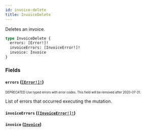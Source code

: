 ```yaml
---
id: invoice-delete
title: InvoiceDelete
---
```


Deletes an invoice.

```graphql
type InvoiceDelete {
  errors: [Error!]!
  invoiceErrors: [InvoiceError!]!
  invoice: Invoice
}
```

### Fields

#### `errors` ([`[Error!]!`](/api-reference/objects/error.mdx))

<sub><sup><span className="deprecatedTag">DEPRECATED</span> Use typed errors with error codes. This field will be removed after 2020-07-31.</sup></sub>

List of errors that occurred executing the mutation.

#### `invoiceErrors` ([`[InvoiceError!]!`](/api-reference/objects/invoice-error.mdx))

#### `invoice` ([`Invoice`](/api-reference/objects/invoice.mdx))
